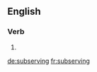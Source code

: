 ==English==

===Verb===
{{head|en}}

# {{present participle of|subserve}}

[[de:subserving]]
[[fr:subserving]]